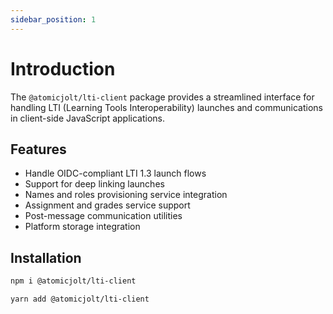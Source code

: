 ```yaml
---
sidebar_position: 1
---
```


# Introduction

The `@atomicjolt/lti-client` package provides a streamlined interface for handling LTI (Learning Tools Interoperability) launches and communications in client-side JavaScript applications.

## Features

- Handle OIDC-compliant LTI 1.3 launch flows
- Support for deep linking launches
- Names and roles provisioning service integration
- Assignment and grades service support
- Post-message communication utilities
- Platform storage integration

## Installation

```bash
npm i @atomicjolt/lti-client
```

```bash
yarn add @atomicjolt/lti-client
```
